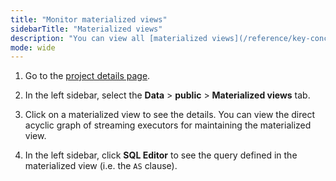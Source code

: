 ```yaml
---
title: "Monitor materialized views"
sidebarTitle: "Materialized views"
description: "You can view all [materialized views](/reference/key-concepts#materialized-views) defined in the databases of a project."
mode: wide
---
```


1. Go to the [project details page](/cloud/check-status-and-metrics/#check-project-details).

2. In the left sidebar, select the **Data** > **public** > **Materialized views** tab.

3. Click on a materialized view to see the details.
You can view the direct acyclic graph of streaming executors for maintaining the materialized view.

4. In the left sidebar, click **SQL Editor** to see the query defined in the materialized view (i.e. the `AS` clause).
